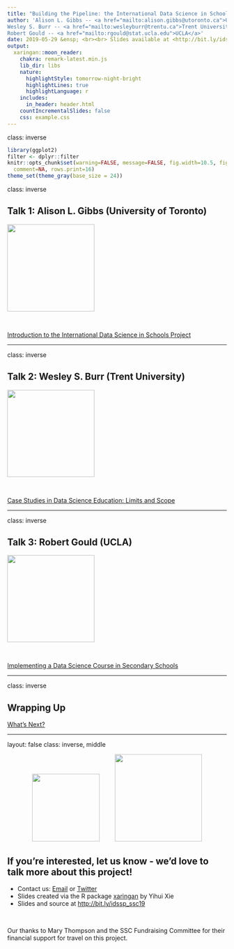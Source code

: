 ```yaml
---
title: "Building the Pipeline: the International Data Science in Schools Project"
author: 'Alison L. Gibbs -- <a href="mailto:alison.gibbs@utoronto.ca">University of Toronto</a><br>
Wesley S. Burr -- <a href="mailto:wesleyburr@trentu.ca">Trent University</a> <br> 
Robert Gould -- <a href="mailto:rgould@stat.ucla.edu">UCLA</a>'
date: 2019-05-29 &ensp; <br><br> Slides available at <http://bit.ly/idssp_ssc19>
output:
  xaringan::moon_reader:
    chakra: remark-latest.min.js
    lib_dir: libs
    nature:
      highlightStyle: tomorrow-night-bright
      highlightLines: true
      highlightLanguage: r
    includes:
      in_header: header.html
    countIncrementalSlides: false
    css: example.css
---
```


class: inverse

```r
library(ggplot2)
filter <- dplyr::filter
knitr::opts_chunk$set(warning=FALSE, message=FALSE, fig.width=10.5, fig.height=4, 
  comment=NA, rows.print=16)
theme_set(theme_gray(base_size = 24))
```

class: inverse

## Talk 1: Alison L. Gibbs (University of Toronto)

<a href="https://www.statistics.utoronto.ca/people/directories/all-faculty/alison-gibbs">
<img src="./figure/alison.png" width=200></a>

<br/>

<a href="./alison.pdf">Introduction to the International Data Science in Schools Project</a>

---

class: inverse

## Talk 2: Wesley S. Burr (Trent University)

<a href="http://www.wesleyburr.com">
<img src="./figure/wesley.png" width=200></a>

<br/>

<a href="./wesley.html">Case Studies in Data Science Education: Limits and Scope</a>

---

class: inverse

## Talk 3: Robert Gould (UCLA)

<a href="http://www.stat.ucla.edu/~rgould/Home/About_Me.html">
<img src="./figure/robert.png" width=200></a>

<br/>

<a href="./robert.pdf">Implementing a Data Science Course in Secondary Schools</a>

---

class: inverse

## Wrapping Up

<a href="./alison2.pdf">What's Next?</a>

---

layout: false
class: inverse, middle

<center>
<a href="http://www.idssp.org/"><img src="figure/data_sci.png" style="width: 155px;"/></a> &emsp;&emsp;
<a href="https://creativecommons.org/licenses/by/4.0/"><img src="figure/cc.png" style="width: 200px;"/></a>
</center>

## If you're interested, let us know - we'd love to talk more about this project!

- Contact us: [Email](mailto:idssp.info@gmail.com) or [Twitter](https://twitter.com/idssp1)
- Slides created via the R package [xaringan](https://github.com/yihui/xaringan) by Yihui Xie
- Slides and source at <http://bit.ly/idssp_ssc19>

<br/>

Our thanks to Mary Thompson and the SSC Fundraising Committee for their 
financial support for travel on this project.

